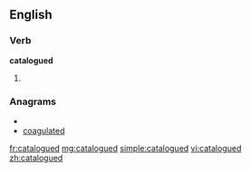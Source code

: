 ==English==

===Verb===
'''catalogued'''

# {{past of|[[catalogue]]}}

===Anagrams===
* {{alphagram|aacdeglotu}}
* [[coagulated#English|coagulated]]

[[fr:catalogued]]
[[mg:catalogued]]
[[simple:catalogued]]
[[vi:catalogued]]
[[zh:catalogued]]